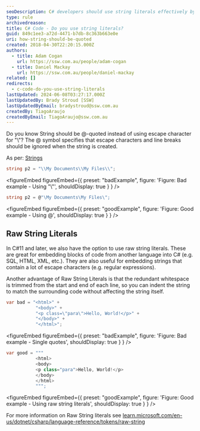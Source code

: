 ```yaml
---
seoDescription: C# developers should use string literals effectively by choosing between quoted strings and raw string literals to avoid escape characters and improve code readability.
type: rule
archivedreason:
title: C# Code - Do you use string literals?
guid: 849c1ee3-a72d-4471-b7db-8c363b663e0e
uri: how-string-should-be-quoted
created: 2018-04-30T22:20:15.000Z
authors:
  - title: Adam Cogan
    url: https://ssw.com.au/people/adam-cogan
  - title: Daniel Mackay
    url: https://ssw.com.au/people/daniel-mackay
related: []
redirects:
  - c-code-do-you-use-string-literals
lastUpdated: 2024-06-08T03:27:17.000Z
lastUpdatedBy: Brady Stroud [SSW]
lastUpdatedByEmail: bradystroud@ssw.com.au
createdBy: TiagoAraujo
createdByEmail: TiagoAraujo@ssw.com.au
---
```


Do you know String should be @-quoted instead of using escape character for "\\"?
The @ symbol specifies that escape characters and line breaks should be ignored when the string is created.

As per: [Strings](<https://docs.microsoft.com/en-us/previous-versions/visualstudio/visual-studio-2008/c84eby0h(v=vs.90)?redirectedfrom=MSDN>)
```cs
string p2 = "\\My Documents\\My Files\\";
```

<figureEmbed figureEmbed={{
  preset: "badExample",
  figure: 'Figure: Bad example - Using "\\"',
  shouldDisplay: true
} } />


```cs
string p2 = @"\My Documents\My Files\";
```

<figureEmbed figureEmbed={{
  preset: "goodExample",
  figure: 'Figure: Good example - Using @',
  shouldDisplay: true
} } />


## Raw String Literals

In C#11 and later, we also have the option to use raw string literals. These are great for embedding blocks of code from another language into C# (e.g. SQL, HTML, XML, etc.). They are also useful for embedding strings that contain a lot of escape characters (e.g. regular expressions).

Another advantage of Raw String Literals is that the redundant whitespace is trimmed from the start and end of each line, so you can indent the string to match the surrounding code without affecting the string itself.

```cs
var bad = "<html>" +
           "<body>" +
           "<p class=\"para\">Hello, World!</p>" +
           "</body>" +
           "</html>";
```

<figureEmbed figureEmbed={{
  preset: "badExample",
  figure: 'Figure: Bad example - Single quotes',
  shouldDisplay: true
} } />


```cs
var good = """
           <html>
           <body>
           <p class="para">Hello, World!</p>
           </body>
           </html>
           """;
```

<figureEmbed figureEmbed={{
  preset: "goodExample",
  figure: 'Figure: Good example - Using raw string literals',
  shouldDisplay: true
} } />


For more information on Raw String literals see [learn.microsoft.com/en-us/dotnet/csharp/language-reference/tokens/raw-string](https://learn.microsoft.com/en-us/dotnet/csharp/language-reference/tokens/raw-string)
